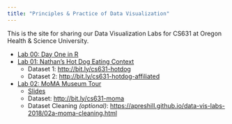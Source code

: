 ```yaml
---
title: "Principles & Practice of Data Visualization"
---
```


This is the site for sharing our Data Visualization Labs for CS631 at Oregon Health & Science University.

- [Lab 00: Day One in R](00-install_name_plot.html)
- [Lab 01: Nathan's Hot Dog Eating Context](01-eda_hot_dogs.html)
    - Dataset 1: [http://bit.ly/cs631-hotdog](http://bit.ly/cs631-hotdog)
    - Dataset 2: [http://bit.ly/cs631-hotdog-affiliated](http://bit.ly/cs631-hotdog-affiliated)
- [Lab 02: MoMA Museum Tour](02-moma.html)
    - [Slides](https://apreshill.github.io/data-vis-labs-2018/slides/02-slides.html)
    - Dataset: [http://bit.ly/cs631-moma](http://bit.ly/cs631-moma)
    - Dataset Cleaning *(optional)*: [https://apreshill.github.io/data-vis-labs-2018/02a-moma-cleaning.html](https://apreshill.github.io/data-vis-labs-2018/02a-moma-cleaning.html) 

